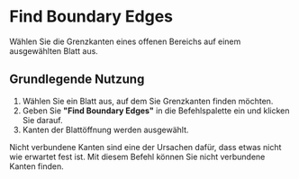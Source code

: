
# Find Boundary Edges

<Reference shortcut="" command="Find Boundary Edges" button=""/>


Wählen Sie die Grenzkanten eines offenen Bereichs auf einem ausgewählten Blatt aus.

## Grundlegende Nutzung

1. Wählen Sie ein Blatt aus, auf dem Sie Grenzkanten finden möchten.
2. Geben Sie **"Find Boundary Edges"** in die Befehlspalette ein und klicken Sie darauf.
3. Kanten der Blattöffnung werden ausgewählt.

<Callout type="info" emoji="💡">
Nicht verbundene Kanten sind eine der Ursachen dafür, dass etwas nicht wie erwartet fest ist. Mit diesem Befehl können Sie nicht verbundene Kanten finden.
</Callout>